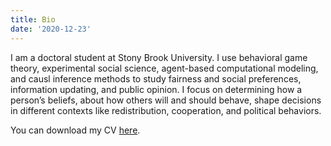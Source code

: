 ```yaml
---
title: Bio
date: '2020-12-23'
---
```


I am a doctoral student at Stony Brook University. I use behavioral game theory, experimental social science, agent-based computational modeling, and causl inference methods to study fairness and social preferences, information updating, and public opinion. I focus on determining how a person’s beliefs, about how others will and should behave, shape decisions in different contexts like redistribution, cooperation, and political behaviors.   

You can download my CV [here](_index_files/CV.pdf).
<!--
This file is left intentionally empty by default to be backward compatible with initial theme setup.

Although the theme has advanced a little bit and it now allows to specify the content on the main page (even if the list of posts/articles is not intended).
This can be:
- with the list of posts/articles (default: `mainSections = ["post"]) or
- without the list of posts/articles (by setting `mainSections = [""]`)

Markdown supported, ie:

```
# Welcome

- Hugo :rocket:
- Hugo theme :rocket:

Don't forget to check the README.md file!
```

-->
